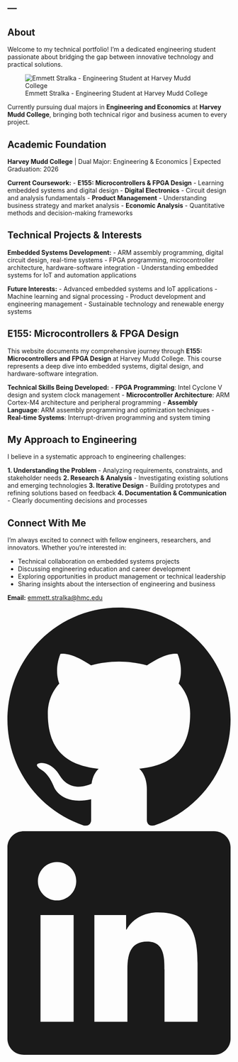 ---
---

::: {.full-width-title}
::: {.section-title-container}
## About {.section-title}
:::
:::

::: {.about-hero .scroll-animate}
Welcome to my technical portfolio! I'm a dedicated engineering student passionate about bridging the gap between innovative technology and practical solutions.

![Emmett Stralka - Engineering Student at Harvey Mudd College](images/headshot.jpg){.about-image}

Currently pursuing dual majors in **Engineering and Economics** at **Harvey Mudd College**, bringing both technical rigor and business acumen to every project.
:::

::: {.page-content}
::: {.sidebar-left}
:::

::: {.main-content}
::: {.section-title-container}
## Academic Foundation {.section-title}
:::

::: {.about-section .scroll-animate}
**Harvey Mudd College** | Dual Major: Engineering & Economics | Expected Graduation: 2026

**Current Coursework:**
- **E155: Microcontrollers & FPGA Design** - Learning embedded systems and digital design
- **Digital Electronics** - Circuit design and analysis fundamentals
- **Product Management** - Understanding business strategy and market analysis
- **Economic Analysis** - Quantitative methods and decision-making frameworks
:::

::: {.section-title-container}
## Technical Projects & Interests {.section-title}
:::

::: {.about-section .scroll-animate}
**Embedded Systems Development:**
- ARM assembly programming, digital circuit design, real-time systems
- FPGA programming, microcontroller architecture, hardware-software integration
- Understanding embedded systems for IoT and automation applications

**Future Interests:**
- Advanced embedded systems and IoT applications
- Machine learning and signal processing
- Product development and engineering management
- Sustainable technology and renewable energy systems
:::

::: {.section-title-container}
## E155: Microcontrollers & FPGA Design {.section-title}
:::

::: {.about-section .scroll-animate}
This website documents my comprehensive journey through **E155: Microcontrollers and FPGA Design** at Harvey Mudd College. This course represents a deep dive into embedded systems, digital design, and hardware-software integration.

**Technical Skills Being Developed:**
- **FPGA Programming**: Intel Cyclone V design and system clock management
- **Microcontroller Architecture**: ARM Cortex-M4 architecture and peripheral programming
- **Assembly Language**: ARM assembly programming and optimization techniques
- **Real-time Systems**: Interrupt-driven programming and system timing
:::

::: {.section-title-container}
## My Approach to Engineering {.section-title}
:::

::: {.about-section .scroll-animate}
I believe in a systematic approach to engineering challenges:

**1. Understanding the Problem** - Analyzing requirements, constraints, and stakeholder needs
**2. Research & Analysis** - Investigating existing solutions and emerging technologies
**3. Iterative Design** - Building prototypes and refining solutions based on feedback
**4. Documentation & Communication** - Clearly documenting decisions and processes
:::

::: {.section-title-container}
## Connect With Me {.section-title}
:::

::: {.about-section .scroll-animate}
I'm always excited to connect with fellow engineers, researchers, and innovators. Whether you're interested in:

- Technical collaboration on embedded systems projects
- Discussing engineering education and career development
- Exploring opportunities in product management or technical leadership
- Sharing insights about the intersection of engineering and business

**Email:** [emmett.stralka@hmc.edu](mailto:emmett.stralka@hmc.edu)

::: {.social-icons}
<a href="https://github.com/stremme1" class="social-icon" target="_blank">
<svg viewBox="0 0 24 24" fill="currentColor">
<path d="M12 0c-6.626 0-12 5.373-12 12 0 5.302 3.438 9.8 8.207 11.387.599.111.793-.261.793-.577v-2.234c-3.338.726-4.033-1.416-4.033-1.416-.546-1.387-1.333-1.756-1.333-1.756-1.089-.745.083-.729.083-.729 1.205.084 1.839 1.237 1.839 1.237 1.07 1.834 2.807 1.304 3.492.997.107-.775.418-1.305.762-1.604-2.665-.305-5.467-1.334-5.467-5.931 0-1.311.469-2.381 1.236-3.221-.124-.303-.535-1.524.117-3.176 0 0 1.008-.322 3.301 1.23.957-.266 1.983-.399 3.003-.404 1.02.005 2.047.138 3.006.404 2.291-1.552 3.297-1.23 3.297-1.23.653 1.653.242 2.874.118 3.176.77.84 1.235 1.911 1.235 3.221 0 4.609-2.807 5.624-5.479 5.921.43.372.823 1.102.823 2.222v3.293c0 .319.192.694.801.576 4.765-1.589 8.199-6.086 8.199-11.386 0-6.627-5.373-12-12-12z"/>
</svg>
</a>
<a href="https://www.linkedin.com/in/emmett-stralka-b41575213/" class="social-icon" target="_blank">
<svg viewBox="0 0 24 24" fill="currentColor">
<path d="M20.447 20.452h-3.554v-5.569c0-1.328-.027-3.037-1.852-3.037-1.853 0-2.136 1.445-2.136 2.939v5.667H9.351V9h3.414v1.561h.046c.477-.9 1.637-1.85 3.37-1.85 3.601 0 4.267 2.37 4.267 5.455v6.286zM5.337 7.433c-1.144 0-2.063-.926-2.063-2.065 0-1.138.92-2.063 2.063-2.063 1.14 0 2.064.925 2.064 2.063 0 1.139-.925 2.065-2.064 2.065zm1.782 13.019H3.555V9h3.564v11.452zM22.225 0H1.771C.792 0 0 .774 0 1.729v20.542C0 23.227.792 24 1.771 24h20.451C23.2 24 24 23.227 24 22.271V1.729C24 .774 23.2 0 22.222 0h.003z"/>
</svg>
</a>
:::
:::

:::

::: {.sidebar-right}
:::
:::

<script src="scroll-animations.js"></script>

